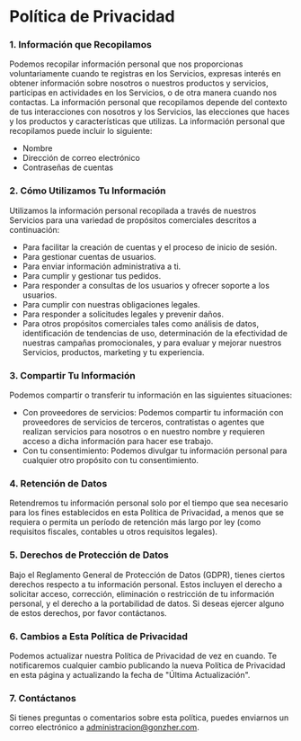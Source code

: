 # Política de Privacidad

### 1. Información que Recopilamos
Podemos recopilar información personal que nos proporcionas voluntariamente cuando te registras en los Servicios, expresas interés en obtener información sobre nosotros o nuestros productos y servicios, participas en actividades en los Servicios, o de otra manera cuando nos contactas.
La información personal que recopilamos depende del contexto de tus interacciones con nosotros y los Servicios, las elecciones que haces y los productos y características que utilizas. La información personal que recopilamos puede incluir lo siguiente:

- Nombre
- Dirección de correo electrónico
- Contraseñas de cuentas

### 2. Cómo Utilizamos Tu Información
Utilizamos la información personal recopilada a través de nuestros Servicios para una variedad de propósitos comerciales descritos a continuación:
- Para facilitar la creación de cuentas y el proceso de inicio de sesión.
- Para gestionar cuentas de usuarios.
- Para enviar información administrativa a ti.
- Para cumplir y gestionar tus pedidos.
- Para responder a consultas de los usuarios y ofrecer soporte a los usuarios.
- Para cumplir con nuestras obligaciones legales.
- Para responder a solicitudes legales y prevenir daños.
- Para otros propósitos comerciales tales como análisis de datos, identificación de tendencias de uso, determinación de la efectividad de nuestras campañas promocionales, y para evaluar y mejorar nuestros Servicios, productos, marketing y tu experiencia.

### 3. Compartir Tu Información
Podemos compartir o transferir tu información en las siguientes situaciones:
- Con proveedores de servicios: Podemos compartir tu información con proveedores de servicios de terceros, contratistas o agentes que realizan servicios para nosotros o en nuestro nombre y requieren acceso a dicha información para hacer ese trabajo.
- Con tu consentimiento: Podemos divulgar tu información personal para cualquier otro propósito con tu consentimiento.

### 4. Retención de Datos
Retendremos tu información personal solo por el tiempo que sea necesario para los fines establecidos en esta Política de Privacidad, a menos que se requiera o permita un período de retención más largo por ley (como requisitos fiscales, contables u otros requisitos legales).

### 5. Derechos de Protección de Datos
Bajo el Reglamento General de Protección de Datos (GDPR), tienes ciertos derechos respecto a tu información personal. Estos incluyen el derecho a solicitar acceso, corrección, eliminación o restricción de tu información personal, y el derecho a la portabilidad de datos. Si deseas ejercer alguno de estos derechos, por favor contáctanos.

### 6. Cambios a Esta Política de Privacidad
Podemos actualizar nuestra Política de Privacidad de vez en cuando. Te notificaremos cualquier cambio publicando la nueva Política de Privacidad en esta página y actualizando la fecha de "Última Actualización".

### 7. Contáctanos
Si tienes preguntas o comentarios sobre esta política, puedes enviarnos un correo electrónico a administracion@gonzher.com.